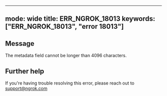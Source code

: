 
---
mode: wide
title: ERR_NGROK_18013
keywords: ["ERR_NGROK_18013", "error 18013"]
---

## Message
The metadata field cannot be longer than 4096 characters.




## Further help
If you're having trouble resolving this error, please reach out to [support@ngrok.com](mailto:support@ngrok.com?subject=Help%20with%20ERR_NGROK_18013)

